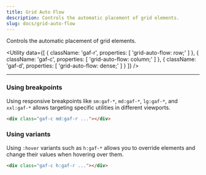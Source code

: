 ```yaml
---
title: Grid Auto Flow
description: Controls the automatic placement of grid elements.
slug: docs/grid-auto-flow
---
```


Controls the automatic placement of grid elements.

<Utility
  data={[
    {
        className: 'gaf-r',
        properties: [
            'grid-auto-flow: row;'
        ]
    },
    {
        className: 'gaf-c',
        properties: [
            'grid-auto-flow: column;'
        ]
    },
    {
        className: 'gaf-d',
        properties: [
            'grid-auto-flow: dense;'
        ]
    }
  ]}
/>

---

### Using breakpoints

Using responsive breakpoints like `sm:gaf-*`, `md:gaf-*`, `lg:gaf-*`, and `xxl:gaf-*` allows targeting specific utilities in different viewports.

```html "md:gaf-r"
<div class="gaf-c md:gaf-r ..."></div>
```

### Using variants

Using `:hover` variants such as `h:gaf-*` allows you to override elements and change their values when hovering over them.

```html "h:gaf-r"
<div class="gaf-c h:gaf-r ..."></div>
```
